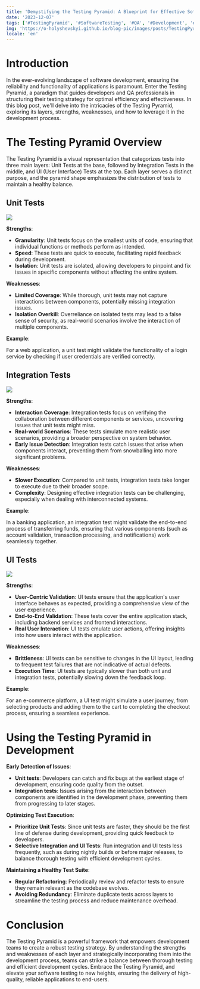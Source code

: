 ```yaml
---
title: 'Demystifying the Testing Pyramid: A Blueprint for Effective Software Testing'
date: '2023-12-07'
tags: ['#TestingPyramid', '#SoftwareTesting', '#QA', '#Development', '#UnitTest', '#IntegrationTest', '#UITest']
img: 'https://o-holyshevskyi.github.io/blog-pic/images/posts/TestingPyramid.png'
locale: 'en'
---
```


# Introduction
<a name="introduction" id="introduction" />

In the ever-evolving landscape of software development, ensuring the reliability and functionality of applications is paramount. 
Enter the Testing Pyramid, a paradigm that guides developers and QA professionals in structuring their testing strategy for optimal efficiency and effectiveness. 
In this blog post, we'll delve into the intricacies of the Testing Pyramid, exploring its layers, strengths, weaknesses, and how to leverage it in the development process.

# The Testing Pyramid Overview
<a name="the-testing-pyramid-overview" id="the-testing-pyramid-overview" />

The Testing Pyramid is a visual representation that categorizes tests into three main layers: Unit Tests at the base, 
followed by Integration Tests in the middle, and UI (User Interface) Tests at the top. Each layer serves a distinct purpose, and the pyramid 
shape emphasizes the distribution of tests to maintain a healthy balance.

## Unit Tests
<a name="unit-tests" id="unit-tests" />
<img src="https://o-holyshevskyi.github.io/blog-pic/images/posts/TestingPyramidUnit.png" className="rounded-lg" />

**Strengths**:

- **Granularity**: Unit tests focus on the smallest units of code, ensuring that individual functions or methods perform as intended.
- **Speed**: These tests are quick to execute, facilitating rapid feedback during development.
- **Isolation**: Unit tests are isolated, allowing developers to pinpoint and fix issues in specific components without affecting the entire system.

**Weaknesses**:

- **Limited Coverage**: While thorough, unit tests may not capture interactions between components, potentially missing integration issues.
- **Isolation Overkill**: Overreliance on isolated tests may lead to a false sense of security, as real-world scenarios involve the interaction of multiple components.

**Example**:

For a web application, a unit test might validate the functionality of a login service by checking if user credentials are verified correctly.

## Integration Tests
<a name="integration-tests" id="integration-tests" />
<img src="https://o-holyshevskyi.github.io/blog-pic/images/posts/TestingPyramidIntegration.png" className="rounded-lg" />

**Strengths**:

- **Interaction Coverage**: Integration tests focus on verifying the collaboration between different components or services, uncovering issues that unit tests might miss.
- **Real-world Scenarios**: These tests simulate more realistic user scenarios, providing a broader perspective on system behavior.
- **Early Issue Detection**: Integration tests catch issues that arise when components interact, preventing them from snowballing into more significant problems.

**Weaknesses**:

- **Slower Execution**: Compared to unit tests, integration tests take longer to execute due to their broader scope.
- **Complexity**: Designing effective integration tests can be challenging, especially when dealing with interconnected systems.

**Example**:

In a banking application, an integration test might validate the end-to-end process of transferring funds, ensuring that various components 
(such as account validation, transaction processing, and notifications) work seamlessly together.

## UI Tests
<a name="ui-tests" id="ui-tests" />
<img src="https://o-holyshevskyi.github.io/blog-pic/images/posts/TestingPyramid.png" className="rounded-lg" />

**Strengths**:

- **User-Centric Validation**: UI tests ensure that the application's user interface behaves as expected, providing a comprehensive view of the user experience.
- **End-to-End Validation**: These tests cover the entire application stack, including backend services and frontend interactions.
- **Real User Interaction**: UI tests emulate user actions, offering insights into how users interact with the application.

**Weaknesses**:

- **Brittleness**: UI tests can be sensitive to changes in the UI layout, leading to frequent test failures that are not indicative of actual defects.
- **Execution Time**: UI tests are typically slower than both unit and integration tests, potentially slowing down the feedback loop.

**Example**:

For an e-commerce platform, a UI test might simulate a user journey, from selecting products and adding them to the cart 
to completing the checkout process, ensuring a seamless experience.

# Using the Testing Pyramid in Development
<a name="using-the-testing-pyramid-in-development" id="using-the-testing-pyramid-in-development" />

**Early Detection of Issues**:

- **Unit tests**: Developers can catch and fix bugs at the earliest stage of development, ensuring code quality from the outset.
- **Integration tests**: Issues arising from the interaction between components are identified in the development phase, preventing them from progressing to later stages.

**Optimizing Test Execution**:

- **Prioritize Unit Tests**: Since unit tests are faster, they should be the first line of defense during development, providing quick feedback to developers.
- **Selective Integration and UI Tests**: Run integration and UI tests less frequently, such as during nightly builds or before major releases, to balance thorough testing with efficient development cycles.

**Maintaining a Healthy Test Suite**:

- **Regular Refactoring**: Periodically review and refactor tests to ensure they remain relevant as the codebase evolves.
- **Avoiding Redundancy**: Eliminate duplicate tests across layers to streamline the testing process and reduce maintenance overhead.

# Conclusion
<a name="conclusion" id="conclusion" />

The Testing Pyramid is a powerful framework that empowers development teams to create a robust testing strategy. 
By understanding the strengths and weaknesses of each layer and strategically incorporating them into the development process, 
teams can strike a balance between thorough testing and efficient development cycles. 
Embrace the Testing Pyramid, and elevate your software testing to new heights, ensuring the delivery of high-quality, reliable applications to end-users.
